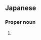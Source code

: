 ==Japanese==
{{ja-kanjitab|さ|き|yomi=y}}

===Proper noun===
{{ja-pos|proper|さき}}

# {{given name|female|lang=ja|sort=さき}}